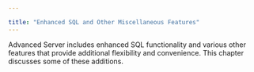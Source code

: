 ---

title: "Enhanced SQL and Other Miscellaneous Features"
---

<div id="enhanced_sql_and_other_miscellaneous_features" class="registered_link"></div>

Advanced Server includes enhanced SQL functionality and various other features that provide additional flexibility and convenience. This chapter discusses some of these additions.
